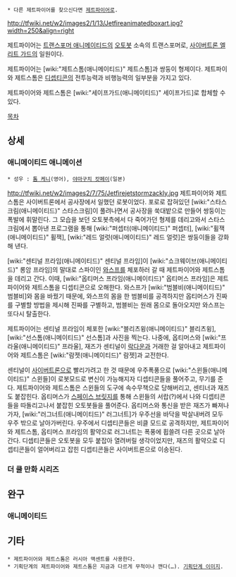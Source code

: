  * 다른 제트파이어를 찾으신다면 [[제트파이어]]로.

http://tfwiki.net/w2/images2/1/13/Jetfireanimatedboxart.jpg?width=250&align=right

제트파이어는 [[트랜스포머 애니메이티드]]의 [[오토봇]] 소속의 트랜스포머로, [[사이버트론 엘리트 가드]]의 일원이다.

제트파이어는 [wiki:"제트스톰(애니메이티드)" 제트스톰]과 쌍둥이 형제이다. 제트파이와 제트스톰은 [[디셉티콘]]의 전투능력과 비행능력의 일부분을 가지고 있다.

제트파이어와 제트스톰은 [wiki:"세이프가드(애니메이티드)" 세이프가드]로 합체할 수 있다.

[[목차]]

== 상세 ==
=== 애니메이티드 애니메이션 ===
 * 성우 : [[톰 케니]](영어), [[야마구치 캇페이]](일본)

http://tfwiki.net/w2/images2/7/75/Jetfirejetstormzackly.jpg
제트파이어와 제트스톰은 사이버트론에서 공사장에서 일했던 로봇이었다. 포로로 잡혀있던 [wiki:"스타스크림(애니메이티드)" 스타스크림]이 풀려나면서 공사장을 쑥대밭으로 만들어 쌍둥이는 폭발에 휘말린다. 그 모습을 보던 오토봇측에서 다 죽어가던 형제를 데리고와서 스타스크림에서 뽑아낸 프로그램을 통해 [wiki:"퍼셉터(애니메이티드)" 퍼셉터], [wiki:"휠잭(애니메이티드)" 휠잭], [wiki:"레드 얼럿(애니메이티드)" 레드 얼럿]은 쌍둥이들을 강화해 낸다.

[wiki:"센티널 프라임(애니메이티드)" 센티널 프라임]이 [wiki:"쇼크웨이브(애니메이티드)" 롱암 프라임]의 말대로 스파이인 [[와스프]]를 체포하러 갈 때 제트파이어와 제트스톰을 데리고 간다. 이때, [wiki:"옵티머스 프라임(애니메이티드)" 옵티머스 프라임]은 제트파이어와 제트스톰을 디셉티콘으로 오해한다. 와스프가 [wiki:"범블비(애니메이티드)" 범블비]와 몸을 바꿨기 때문에, 와스프의 몸을 한 범블비를 공격하지만 옵티머스가 진짜를 구별할 방법을 제시해 진짜를 구별하고, 범블비는 원래 몸으로 돌아오지만 와스프는 또다시 탈출한다.

제트파이어는 센티널 프라임이 체포한 [wiki:"블리츠윙(애니메이티드)" 블리츠윙], [wiki:"선스톰(애니메이티드)" 선스톰]과 사진을 찍는다. 나중에, 옵티머스와 [wiki:"프라울(애니메이티드)" 프라울], 재즈가 센티널이 [[락다운]]과 거래한 걸 알아내고 제트파이어와 제트스톰은 [wiki:"람젯(애니메이티드)" 람젯]과 교전한다.

센티널이 [[사이버트론]]으로 빨리가려고 한 것 때문에 우주폭풍으로 [wiki:"스윈들(애니메이티드)" 스윈들]이 로봇모드로 변신이 가능해지자 디셉티콘들을 풀어주고, 무기를 준다. 제트파이어와 제트스톰은 스윈들의 도구에 속수무책으로 당해버리고, 센티너과 재즈도 붙잡힌다. 옵티머스가 [[스페이스 브릿지]]를 통해 스윈들의 서랍(?)에서 나와 디셉티콘들을 따돌리고나서 붙잡힌 오토봇들을 풀어준다. 옵티머스와 통신을 받은 재즈가 빠져나가자, [wiki:"러그너트(애니메이티드)" 러그너트]가 우주선을 바닥을 박살내버려 모두 우주 밖으로 날아가버린다. 우주에서 디셉티콘들은 비클 모드로 공격하지만, 제트파이어와 제트스톰, 옵티머스 프라임의 활약으로 러그너트는 폭풍에 휩쓸려 다른 곳으로 날아간다. 디셉티콘들은 오토봇을 모두 붙잡아 열려버릴 생각이었지만, 재즈의 활약으로 디셉티콘들이 얼어버리고 잡힌 디셉티콘들은 사이버트론으로 이송된다.

=== 더 쿨 만화 시리즈 ===

== 완구 ==
=== 애니메이티드 ===

== 기타 ==
 * 제트파이어와 제트스톰은 러시아 액센트를 사용한다.
 * 기획단계의 제트파이어와 제트스톰은 지금과 다르게 무척이나 깬다(…). [http://tfwiki.net/w2/images2/b/b4/TFA_Jetfire_Jetstorm_concept.jpg 기획단계 이미지].

